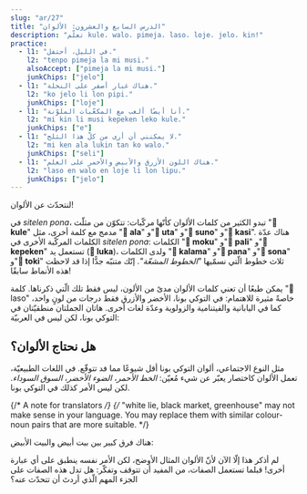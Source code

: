 ```yaml
---
slug: "ar/27"
title: "الدرس السابع والعشرون: الألوان"
description: "تعلّم kule، walo، pimeja، laso، loje، jelo، kin!"
practice:
  - l1: "في الليل، أحتفل."
    l2: "tenpo pimeja la mi musi."
    alsoAccept: ["pimeja la mi musi."]
    junkChips: ["jelo"]
  - l1: "هناك غبار أصفر على النحلة."
    l2: "ko jelo li lon pipi."
    junkChips: ["loje"]
  - l1: "أنا أيضًا ألعب مع المكعّبات الملوّنة."
    l2: "mi kin li musi kepeken leko kule."
    junkChips: ["e"]
  - l1: "لا يمكنني أن أرى من كلّ هذا الثلج."
    l2: "mi ken ala lukin tan ko walo."
    junkChips: ["seli"]
  - l1: "هناك اللون الأزرق والأبيض والأحمر على العلم."
    l2: "laso en walo en loje li lon lipu."
    junkChips: ["jelo"]
---
```



لنتحدّث عن الألوان!

<List>
  <Word sl="kule" m="لون، نوع؛ ملوّن" />
  <Word sl="walo" m="أبيض، فاتح" />
  <Word sl="pimeja" m="أسود، غامق" />
  <Word sl="loje" m="أحمر" />
  <Word sl="jelo" m="أصفر" />
  <Word sl="laso" m="أخضر، أزرق" />
</List>

في *sitelen pona*، تبدو الكثير من كلمات الألوان كأنّها مركّبات: تتكوّن من مثلّث "**󱤞 kule**" مدمج مع كلمة أخرى، مثل "**󱤂 ala**" و"**󱥰 uta**" و"**󱥤 suno**" و"**󱤗 kasi**". هناك عدّة الكلمات المركّبة الأخرى في *sitelen pona*: الكلمات "**󱤶 moku**" و"**󱥉 pali**" و"**󱤙 kepeken**" تستعمل يد (**󱤭 luka**)، ولدى الكلمات "**󱤕 kalama**" و"**󱥌 pana**" و"**󱥡 sona**" و"**󱥬 toki**" ثلاث خطوط الّتي نسمّيها *"الخطوط المشعّة"*. إنّك متنبّه جدًّا إذا قد لاحظت هذه الأنماط سابقًا!

يمكن طبعًا أن تعني كلمات الألوان مدىً من الألون، ليس فقط تلك الّتي ذكرناها. كلمة "󱤣 laso" خاصةً مثيرة للاهتمام: في التوكي بونا، الأخضر والأزرق فقط درجات من لونٍ واحد، كما في اليابانية والفيتنامية والزولوية وعدّة لغات أخرى. هاتان الجملتان منطقيّتان في التوكي بونا، لكن ليس في العربيّة:

<List>
  <Word sl="kin" m="أيضًا" />
  <Sentence sl="sewi li laso." m="السماء زرقاء." />
  <Sentence sl="kasi kin li laso." m="العشب أيضًا أخضر." />
</List>

## هل نحتاج الألوان؟

مثل النوع الاجتماعي، ألوان التوكي بونا أقل شيوعًا مما فد تتوقّع. في اللغات الطبيعيّة، تعمل الألوان كاختصار يعبّر عن شيء مُعيّن: *الخط الأحمر*، *الضوء الأخضر*، *السوق السوداء*. لكن ليس الأمر كذلك في التوكي بونا.

{/* A note for translators */}
{/*
  "white lie, black market, greenhouse" may not make sense in your language.
  You may replace them with similar colour-noun pairs that are more suitable.
*/}

<List>
  <Sentence sl="esun pimeja" m="سوق سوداء" />
  <Sentence sl="esun pi jan ike" m="السوق السوداء" />
</List>

هناك فرق كبير بين بيت أبيض والبيت الأبيض:

<List>
  <Sentence sl="tomo walo" m="بيت أبيض" />
  <Sentence sl="tomo ni la jan li lawa e ma Mewika." m="البيت الأبيض" />
</List>

لم أذكر هذا إلّا الآن لأنّ الألوان المثال الأوضح، لكن الأمر نفسه ينطبق على أي عبارة أخرى! قبلما تستعمل الصفات، من المفيد أن تتوقف وتفكّر: هل تدل هذه الصفات على الجزء المهم الّذي أردتَ أن تتحدّث عنه؟

<Practice exercises={frontmatter.practice} />
